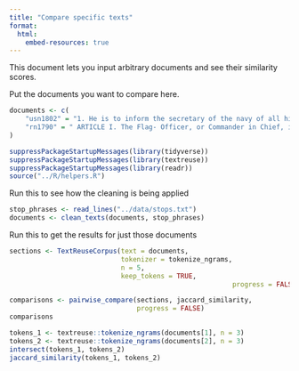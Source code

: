 ```yaml
---
title: "Compare specific texts"
format:
  html:
    embed-resources: true
---
```


This document lets you input arbitrary documents and see their similarity scores.

Put the documents you want to compare here.

```r
documents <- c(
	"usn1802" = "1. He is to inform the secretary of the navy of all his proceedings which relate to the service.",
	"rn1790" = " ARTICLE I. The Flag- Officer, or Commander in Chief, is to inform the secretary of the Admiralty of the Admiralty all his Proceedings that relate to the service, for the Information of the Lord High Admiral, or Lords commissioners of the Admiralty."
)
```


```r
suppressPackageStartupMessages(library(tidyverse))
suppressPackageStartupMessages(library(textreuse))
suppressPackageStartupMessages(library(readr))
source("../R/helpers.R")
```

Run this to see how the cleaning is being applied

```r
stop_phrases <- read_lines("../data/stops.txt")
documents <- clean_texts(documents, stop_phrases)
```



Run this to get the results for just those documents

```r
sections <- TextReuseCorpus(text = documents,
                            tokenizer = tokenize_ngrams,
                            n = 5,
                            keep_tokens = TRUE,
														progress = FALSE)

comparisons <- pairwise_compare(sections, jaccard_similarity,
                                progress = FALSE)
comparisons
```

```r
tokens_1 <- textreuse::tokenize_ngrams(documents[1], n = 3)
tokens_2 <- textreuse::tokenize_ngrams(documents[2], n = 3)
intersect(tokens_1, tokens_2)
jaccard_similarity(tokens_1, tokens_2)
```
